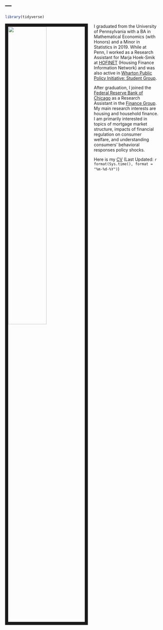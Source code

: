 ---
---

```{r setup, include= F}
library(tidyverse)
```

<link rel="stylesheet" href="styles.css" type="text/css">

<img src="links/WilliamLeeProfile.JPG" style="width:50%; border:10px solid; margin-right: 20px" align="left">

I graduated from the University of Pennsylvania with a BA in Mathematical Economics (with Honors) and a Minor in Statistics in 2019. While at Penn, I worked as a Research Assistant for Marja Hoek-Smik at [HOFINET](http://hofinet.org) (Housing Finance Information Network) and was also active in [Wharton Public Policy Initiative: Student Group](https://publicpolicy.wharton.upenn.edu/for-students/student-group/). 

After graduation, I joined the [Federal Reserve Bank of Chicago](https://www.chicagofed.org/) as a Research Assistant in the [Finance Group](https://www.chicagofed.org/people/person-listing?filter_team=5). My main research interests are housing and household finance. I am primarily interested in topics of mortgage market structure, impacts of financial regulation on consumer welfare, and understanding consumers’ behavioral responses policy shocks. 


Here is my [CV](links/Lee_Resume.pdf)  (Last Updated: `r format(Sys.time(), format = "%m-%d-%Y")`)